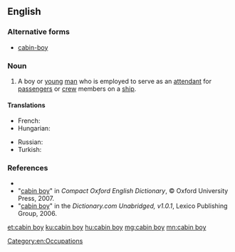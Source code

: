 ==English==

===Alternative forms===
* [[cabin-boy]]

===Noun===
{{en-noun|head=[[cabin]] [[boy]]}}

# {{dated}} A boy or [[young]] [[man]] who is employed to serve as an [[attendant]] for [[passenger]]s or [[crew]] members on a [[ship]].

====Translations====
{{trans-top|a boy serving on a ship}}
* French: {{t+|fr|mousse|m}}
* Hungarian: {{t+|hu|hajósinas}}
{{trans-mid}}
* Russian: {{t+|ru|юнга|m|tr=júnga|sc=Cyrl}}
* Turkish: {{t+|tr|miço}}
{{trans-bottom}}

===References===
* {{R:Webster 1828|cabin-boy}}
*"[http://www.askoxford.com/concise_oed/cabinboy?view=uk cabin boy]" in ''Compact Oxford English Dictionary'', © Oxford University Press, 2007.
*"[http://dictionary.reference.com/search?r=2&q=cabin%20boy cabin boy]" in the ''Dictionary.com Unabridged, v1.0.1'', Lexico Publishing Group, 2006.

[[Category:en:Occupations]]

[[et:cabin boy]]
[[ku:cabin boy]]
[[hu:cabin boy]]
[[mg:cabin boy]]
[[mn:cabin boy]]